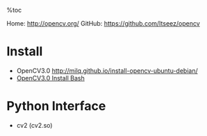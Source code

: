 %toc

Home:   http://opencv.org/
GitHub: https://github.com/Itseez/opencv

= Install =
*   OpenCV3.0   http://milq.github.io/install-opencv-ubuntu-debian/
*   [[OpenCV3.0 Install Bash]]

= Python Interface =
*   cv2 (cv2.so)
{{{class = "brush: python"
    import cv2
    img = cv2.imread(‘lena.jpg‘)
    cv2.imshow(‘image‘,img)
    k = cv2.waitKey(0)
    cv2.destroyAllWindows() 
}}}
